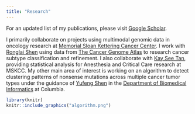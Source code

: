 ```yaml
---
title: "Research"
---
```


For an updated list of my publications, please visit [Google Scholar](https://scholar.google.com/citations?user=AhXbVY0AAAAJ&hl=en&citsig=AMD79orj40uaLaTKXYTrF7m-D9Zd7ZGUjQ).

I primarily collaborate on projects using multimodal genomic data in oncology research at [Memorial Sloan Kettering Cancer Center](https://www.mskcc.org/). I work with [Ronglai Shen](https://www.mskcc.org/profile/ronglai-shen)  using data from [The Cancer Genome Atlas](https://cancergenome.nih.gov/) to research cancer subtype classification and refinement. I also collaborate with [Kay See Tan](https://www.mskcc.org/profile/kay-see-tan), providing statistical analysis for Anesthesia and Critical Care research at MSKCC. My other main area of interest is working on an algorithm to detect clustering patterns of nonsense mutations across multiple cancer tumor types under the guidance of [Yufeng Shen](https://www.dbmi.columbia.edu/people/yufeng-shen/) in the [Department of Biomedical Informatics](https://www.dbmi.columbia.edu/) at Columbia. 


```r
library(knitr)
knitr::include_graphics("algorithm.png")
```



